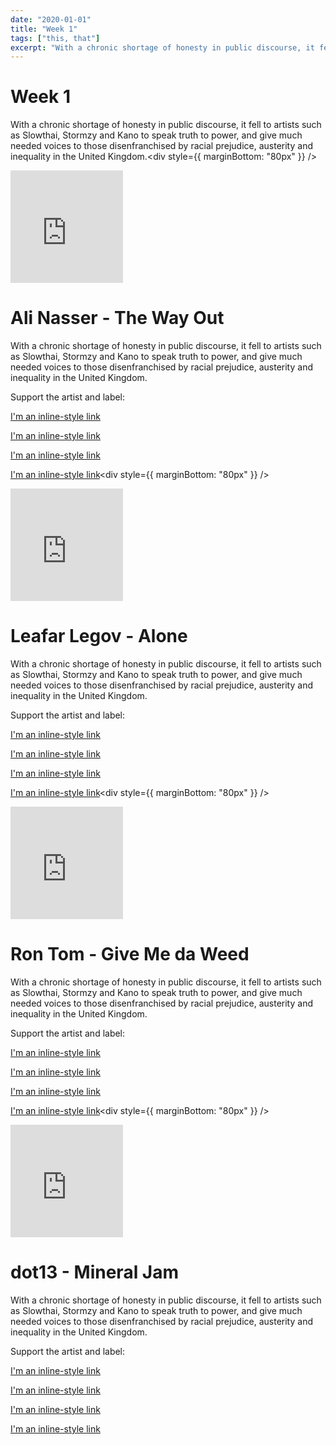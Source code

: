 ```yaml
---
date: "2020-01-01"
title: "Week 1"
tags: ["this, that"]
excerpt: "With a chronic shortage of honesty in public discourse, it fell to artists such as Slowthai, Stormzy and Kano to speak truth to power, and give much needed voices to those disenfranchised by racial prejudice, austerity and inequality in the United Kingdom."
---
```


# Week 1

With a chronic shortage of honesty in public discourse, it fell to artists such as Slowthai, Stormzy and Kano to speak truth to power, and give much needed voices to those disenfranchised by racial prejudice, austerity and inequality in the United Kingdom.<div style={{ marginBottom: "80px" }} />
<iframe
  width="180"
  height="180"
  src="https://www.youtube.com/embed/5q_dOOMHeaw"
  frameborder="0"
  allow="accelerometer; autoplay; encrypted-media; gyroscope; picture-in-picture"
  allowfullscreen
></iframe>

# Ali Nasser - The Way Out

With a chronic shortage of honesty in public discourse, it fell to artists such as Slowthai, Stormzy and Kano to speak truth to power, and give much needed voices to those disenfranchised by racial prejudice, austerity and inequality in the United Kingdom.

Support the artist and label:

[I'm an inline-style link](https://www.google.com)

[I'm an inline-style link](https://www.google.com)

[I'm an inline-style link](https://www.google.com)

[I'm an inline-style link](https://www.google.com)<div style={{ marginBottom: "80px" }} />
<iframe
  width="180"
  height="180"
  src="https://www.youtube.com/embed/6PZGDS1fR8M"
  frameborder="0"
  allow="accelerometer; autoplay; encrypted-media; gyroscope; picture-in-picture"
  allowfullscreen
></iframe>

# Leafar Legov - Alone

With a chronic shortage of honesty in public discourse, it fell to artists such as Slowthai, Stormzy and Kano to speak truth to power, and give much needed voices to those disenfranchised by racial prejudice, austerity and inequality in the United Kingdom.

Support the artist and label:

[I'm an inline-style link](https://www.google.com)

[I'm an inline-style link](https://www.google.com)

[I'm an inline-style link](https://www.google.com)

[I'm an inline-style link](https://www.google.com)<div style={{ marginBottom: "80px" }} />
<iframe
  width="180"
  height="180"
  src="https://www.youtube.com/embed/IH9p8D8bcMo"
  frameborder="0"
  allow="accelerometer; autoplay; encrypted-media; gyroscope; picture-in-picture"
  allowfullscreen
></iframe>

# Ron Tom - Give Me da Weed

With a chronic shortage of honesty in public discourse, it fell to artists such as Slowthai, Stormzy and Kano to speak truth to power, and give much needed voices to those disenfranchised by racial prejudice, austerity and inequality in the United Kingdom.

Support the artist and label:

[I'm an inline-style link](https://www.google.com)

[I'm an inline-style link](https://www.google.com)

[I'm an inline-style link](https://www.google.com)

[I'm an inline-style link](https://www.google.com)<div style={{ marginBottom: "80px" }} />
<iframe
  width="180"
  height="180"
  src="https://www.youtube.com/embed/z78Pc_m74ys"
  frameborder="0"
  allow="accelerometer; autoplay; encrypted-media; gyroscope; picture-in-picture"
  allowfullscreen
></iframe>

# dot13 - Mineral Jam

With a chronic shortage of honesty in public discourse, it fell to artists such as Slowthai, Stormzy and Kano to speak truth to power, and give much needed voices to those disenfranchised by racial prejudice, austerity and inequality in the United Kingdom.

Support the artist and label:

[I'm an inline-style link](https://www.google.com)

[I'm an inline-style link](https://www.google.com)

[I'm an inline-style link](https://www.google.com)

[I'm an inline-style link](https://www.google.com)

<div style={{ marginBottom: "80px" }} />
